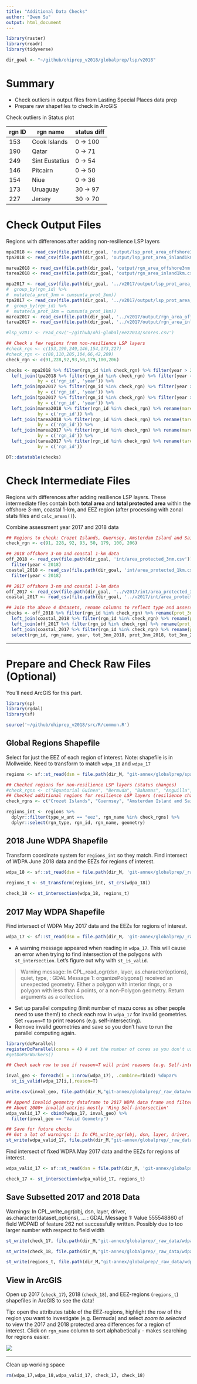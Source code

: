 ```yaml
---
title: "Additional Data Checks"
author: "Iwen Su"
output: html_document
---
```


```r
library(raster)
library(readr)
library(tidyverse)

dir_goal <- "~/github/ohiprep_v2018/globalprep/lsp/v2018"
```

# Summary

* Check outliers in output files from Lasting Special Places data prep
* Prepare raw shapefiles to check in ArcGIS

Check outliers in Status plot


rgn ID    |   rgn name  | status diff  
--------- | -------------- |------- 
  153      | Cook Islands     |  0 -> 100  
  190     | Qatar             |  0 -> 71    
  249     | Sint Eustatius    |  0 -> 54    
  146     | Pitcairn          |  0 -> 50    
  154     | Niue              |  0 -> 36    
  173     | Uruaguay          | 30 -> 97   
  227     | Jersey            | 30 -> 70       
  
# Check Output Files

Regions with differences after adding non-resilience LSP layers
``` r

mpa2018 <- read_csv(file.path(dir_goal, 'output/lsp_prot_area_offshore3nm.csv'))
tpa2018 <- read_csv(file.path(dir_goal, 'output/lsp_prot_area_inland1km.csv'))

marea2018 <- read_csv(file.path(dir_goal, 'output/rgn_area_offshore3nm.csv'))
tarea2018 <- read_csv(file.path(dir_goal, 'output/rgn_area_inland1km.csv'))

mpa2017 <- read_csv(file.path(dir_goal, '../v2017/output/lsp_prot_area_offshore3nm.csv')) #%>%
#  group_by(rgn_id) %>%
#  mutate(a_prot_3nm = cumsum(a_prot_3nm)) 
tpa2017 <- read_csv(file.path(dir_goal, '../v2017/output/lsp_prot_area_inland1km.csv')) # %>%
#  group_by(rgn_id) %>%
#  mutate(a_prot_1km = cumsum(a_prot_1km)) 
marea2017 <- read_csv(file.path(dir_goal, '../v2017/output/rgn_area_offshore3nm.csv'))
tarea2017 <- read_csv(file.path(dir_goal, '../v2017/output/rgn_area_inland1km.csv'))

#lsp_v2017 <- read_csv('~/github/ohi-global/eez2013/scores.csv') 

## Check a few regions from non-resilience LSP layers
#check_rgn <- c(153,190,249,146,154,173,227)
#check_rgn <- c(80,110,205,104,66,42,209)
check_rgn <- c(91,228,92,93,50,179,100,206)

checks <- mpa2018 %>% filter(rgn_id %in% check_rgn) %>% filter(year > 2000) %>% rename(prot_3nm_2018 = a_prot_3nm) %>%
  left_join(tpa2018 %>% filter(rgn_id %in% check_rgn) %>% filter(year > 2000) %>% rename(prot_1km_2018 = a_prot_1km),
            by = c('rgn_id', 'year')) %>%
  left_join(mpa2017 %>% filter(rgn_id %in% check_rgn) %>% filter(year > 2000) %>% rename(prot_3nm_2017 = a_prot_3nm),
            by = c('rgn_id', 'year')) %>%
  left_join(tpa2017 %>% filter(rgn_id %in% check_rgn) %>% filter(year > 2000) %>% rename(prot_1km_2017 = a_prot_1km),
            by = c('rgn_id', 'year')) %>%
  left_join(marea2018 %>% filter(rgn_id %in% check_rgn) %>% rename(marea18 = area),
            by = c('rgn_id')) %>%
  left_join(tarea2018 %>% filter(rgn_id %in% check_rgn) %>% rename(tarea18 = area),
            by = c('rgn_id')) %>%
  left_join(marea2017 %>% filter(rgn_id %in% check_rgn) %>% rename(marea17 = area),
            by = c('rgn_id')) %>%
  left_join(tarea2017 %>% filter(rgn_id %in% check_rgn) %>% rename(tarea17 = area),
            by = c('rgn_id'))

DT::datatable(checks)
```

# Check Intermediate Files

Regions with differences after adding resilience LSP layers. These intermediate files contain both **total area** and **total protected area** within the offshore 3-nm, coastal 1-km, and EEZ region (after processing with zonal stats files and `calc_areas()`).

Combine assessment year 2017 and 2018 data
```r

## Regions to check: Crozet Islands, Guernsey, Amsterdam Island and Saint Paul Island, Kerguelen Island, France, Malaysia, Republique du Congo, Saudi Arabia
check_rgn <- c(91, 228, 92, 93, 50, 179, 100, 206)

## 2018 offshore 3-nm and coastal 1-km data
off_2018 <- read_csv(file.path(dir_goal, 'int/area_protected_3nm.csv')) %>% 
  filter(year < 2018)
coastal_2018 <- read_csv(file.path(dir_goal, 'int/area_protected_1km.csv')) %>% 
  filter(year < 2018)

## 2017 offshore 3-nm and coastal 1-km data
off_2017 <- read_csv(file.path(dir_goal, '../v2017/int/area_protected_3nm.csv'))
coastal_2017 <- read_csv(file.path(dir_goal, '../v2017/int/area_protected_1km.csv')) 

## Join the above 4 datasets, rename columns to reflect type and assessment year, then summarize the change in values (or area of MPA)
checks <- off_2018 %>% filter(rgn_id %in% check_rgn) %>% rename(prot_3nm_2018 = a_prot_km2, tot_3nm_2018 = a_tot_km2) %>%
  left_join(coastal_2018 %>% filter(rgn_id %in% check_rgn) %>% rename(prot_1km_2018 = a_prot_km2, tot_1km_2018 = a_tot_km2), by = c('rgn_id', 'rgn_name', 'year')) %>%
  left_join(off_2017 %>% filter(rgn_id %in% check_rgn) %>% rename(prot_3nm_2017 = a_prot_km2, tot_3nm_2017 = a_tot_km2), by = c('rgn_id', 'rgn_name', 'year')) %>%
  left_join(coastal_2017 %>% filter(rgn_id %in% check_rgn) %>% rename(prot_1km_2017 = a_prot_km2, tot_1km_2017 = a_tot_km2), by = c('rgn_id', 'rgn_name', 'year')) %>% 
  select(rgn_id, rgn_name, year, tot_3nm_2018, prot_3nm_2018, tot_3nm_2017, prot_3nm_2017, tot_1km_2018, prot_1km_2018,tot_1km_2017, prot_1km_2017)

```


***

# Prepare and Check Raw Files (Optional)

You'll need ArcGIS for this part.

```r
library(sp)
library(rgdal)
library(sf)

source('~/github/ohiprep_v2018/src/R/common.R')
```

## Global Regions Shapefile

Select for just the EEZ of each region of interest. Note: shapefile is in Mollweide. Need to transform to match `wdpa_18` and `wdpa_17`

```r
regions <- sf::st_read(dsn = file.path(dir_M, "git-annex/globalprep/spatial/v2017"), layer = "regions_2017_update")

## Checked regions for non-resilience LSP layers (status changes)
#check_rgns <- c("Equatorial Guinea", "Bermuda", "Bahamas", "Anguilla", "Pitcairn", "Cook Islands", "Niue", "Uruguay", "Qatar", "Gabon", "Myanmar", "China", "Jersey", "Bonaire", "Saba", "Sint Eustatius", "Aruba", "Madagascar", "Senegal", "Greece")
## Checked additional regions for resilience LSP layers (resilience changes)
check_rgns <- c("Crozet Islands", "Guernsey", "Amsterdam Island and Saint Paul Island", "Kerguelen Islands", "Malaysia", "Republique du Congo", "France", "Saudi Arabia")

regions_int <- regions %>% 
  dplyr::filter(type_w_ant == "eez", rgn_name %in% check_rgns) %>% 
  dplyr::select(rgn_type, rgn_id, rgn_name, geometry)

```

## 2018 June WDPA Shapefile

Transform coordinate system for `regions_int` so they match. Find intersect of WDPA June 2018 data and the EEZs for regions of interest.

```r
wdpa_18 <- sf::st_read(dsn = file.path(dir_M, 'git-annex/globalprep/_raw_data/wdpa_mpa/d2018/WDPA_June2018-shapefile'), layer = 'WDPA_June2018-shapefile-polygons')

regions_t <- st_transform(regions_int, st_crs(wdpa_18))
 
check_18 <- st_intersection(wdpa_18, regions_t)
```

## 2017 May WDPA Shapefile

Find intersect of WDPA May 2017 data and the EEZs for regions of interest. 

```r
wdpa_17 <- sf::st_read(dsn = file.path(dir_M, 'git-annex/globalprep/_raw_data/wdpa_mpa/d2017/WDPA_May2017-shapefile'), layer = 'WDPA_May2017-shapefile-polygons')
```

* A warning message appeared when reading in `wdpa_17`. This will cause an error when trying to find intersection of the polygons with `st_intersection`. Let's figure out why with `st_is_valid`.

> Warning message: In CPL_read_ogr(dsn, layer, as.character(options), quiet, type, : GDAL Message 1: organizePolygons() received an unexpected geometry. Either a polygon with interior rings, or a polygon with less than 4 points, or a non-Polygon geometry. Return arguments as a collection.

* Set up parallel computing (limit number of mazu cores as other people need to use them!) to check each row in `wdpa_17` for invalid geometries. Set `reason=T` to print reasons (e.g. self-intersecting).
* Remove invalid geometries and save so you don't have to run the parallel computing again.
```r
library(doParallel)
registerDoParallel(cores = 4) # set the number of cores so you don't use up all of mazu's cores
#getDoParWorkers()

## Check each row to see if reason=T will print reasons (e.g. Self-intersecting) for invalid geometries.

inval_geo <- foreach(i = 1:nrow(wdpa_17), .combine=rbind) %dopar%
  st_is_valid(wdpa_17[i,],reason=T)

write.csv(inval_geo, file.path(dir_M,"git-annex/globalprep/_raw_data/wdpa_mpa/d2017/WDPA_May2017-shapefile/check_invalid_geometry.csv"), row.names = F) # save to review later

## Append invalid geometry dataframe to 2017 WDPA data frame and filter for only valid geometries
## About 2000+ invalid entries mostly 'Ring Self-intersection'
wdpa_valid_17 <- cbind(wdpa_17, inval_geo) %>% 
  filter(inval_geo == "Valid Geometry")

## Save for future checks
## Got a lot of warnings: 1: In CPL_write_ogr(obj, dsn, layer, driver, as.character(dataset_options),  ... : GDAL Message 1: Value 555543796 of field WDPAID of feature 8 not successfully written. Possibly due to too larger number with respect to field width
st_write(wdpa_valid_17, file.path(dir_M,"git-annex/globalprep/_raw_data/wdpa_mpa/d2017/WDPA_May2017-shapefile/WDPA_May2017-shapefile-polygons-corrected.shp")) 

```

Find intersect of fixed WDPA May 2017 data and the EEZs for regions of interest.
```r

wdpa_valid_17 <- sf::st_read(dsn = file.path(dir_M, 'git-annex/globalprep/_raw_data/wdpa_mpa/d2017/WDPA_May2017-shapefile'), layer = 'WDPA_May2017-shapefile-polygons-corrected')

check_17 <- st_intersection(wdpa_valid_17, regions_t)
```

## Save Subsetted 2017 and 2018 Data

Warnings: In CPL_write_ogr(obj, dsn, layer, driver, as.character(dataset_options),  ... : GDAL Message 1: Value 555548860 of field WDPAID of feature 262 not successfully written. Possibly due to too larger number with respect to field width

```r
st_write(check_17, file.path(dir_M,"git-annex/globalprep/_raw_data/wdpa_mpa/d2018/check/WDPA_May2017-shapefile-polygons-check.shp"), driver = "ESRI Shapefile", delete_layer = TRUE)

st_write(check_18, file.path(dir_M,"git-annex/globalprep/_raw_data/wdpa_mpa/d2018/check/WDPA_June2018-shapefile-polygons-check.shp"), driver = "ESRI Shapefile", delete_layer = TRUE)

st_write(regions_t, file.path(dir_M,"git-annex/globalprep/_raw_data/wdpa_mpa/d2018/check/check_ohi_regions.shp"), driver = "ESRI Shapefile", delete_layer = TRUE)
```


## View in ArcGIS

Open up 2017 (`check_17`), 2018 (`check_18`), and EEZ-regions (`regions_t`) shapefiles in ArcGIS to see the data! 

Tip: open the attributes table of the EEZ-regions, highlight the row of the region you want to investigate (e.g. Bermuda) and select *zoom to selected* to view the 2017 and 2018 protected area differences for a region of interest. Click on `rgn_name` column to sort alphabetically - makes searching for regions easier.

![](Figs/data_check_example.png)

*** 

Clean up working space
```r
rm(wdpa_17,wdpa_18,wdpa_valid_17, check_17, check_18)
```

